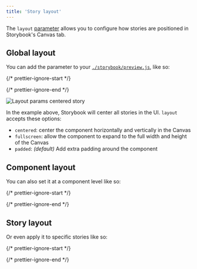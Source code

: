 ```yaml
---
title: 'Story layout'
---
```


The `layout` [parameter](../writing-stories/parameters.mdx) allows you to configure how stories are positioned in Storybook's Canvas tab.

## Global layout

You can add the parameter to your [`./storybook/preview.js`](./overview.mdx#configure-story-rendering), like so:

{/* prettier-ignore-start */}

<CodeSnippets path="storybook-preview-layout-param.md" />

{/* prettier-ignore-end */}

![Layout params centered story](./layout-params-story-centered.png)

In the example above, Storybook will center all stories in the UI. `layout` accepts these options:

* `centered`: center the component horizontally and vertically in the Canvas
* `fullscreen`: allow the component to expand to the full width and height of the Canvas
* `padded`: *(default)* Add extra padding around the component

## Component layout

You can also set it at a component level like so:

{/* prettier-ignore-start */}

<CodeSnippets path="storybook-component-layout-param.md" />

{/* prettier-ignore-end */}

## Story layout

Or even apply it to specific stories like so:

{/* prettier-ignore-start */}

<CodeSnippets path="storybook-story-layout-param.md" />

{/* prettier-ignore-end */}
